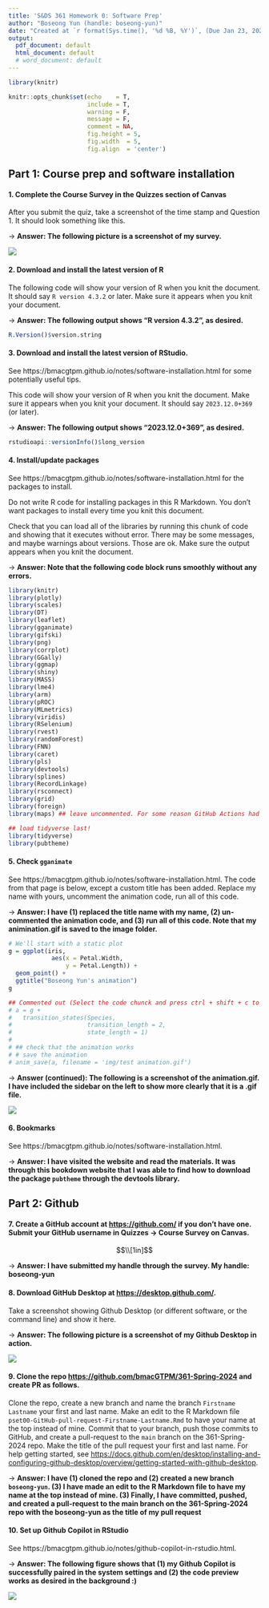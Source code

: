 ```yaml
---
title: 'S&DS 361 Homework 0: Software Prep'
author: "Boseong Yun (handle: boseong-yun)"
date: "Created at `r format(Sys.time(), '%d %B, %Y')`, (Due Jan 23, 2024)"
output:
  pdf_document: default
  html_document: default
  # word_document: default
---
```


```r
library(knitr)

knitr::opts_chunk$set(echo    = T, 
                      include = T,
                      warning = F,
                      message = F,
                      comment = NA,
                      fig.height = 5, 
                      fig.width  = 5, 
                      fig.align  = 'center')
```

## Part 1: Course prep and software installation


#### 1. Complete the Course Survey in the Quizzes section of Canvas  

After you submit the quiz, take a screenshot of the time stamp and Question 1. It should look something like this. 

$\to$ **Answer: The following picture is a screenshot of my survey.**

![](img/survey_screenshot.png)


#### 2. Download and install the latest version of R 

The following code will show your version of R when you knit the document. It should say `R version 4.3.2` or later. Make sure it appears when you knit your document.  

$\to$ **Answer: The following output shows "R version 4.3.2", as desired.**

```r
R.Version()$version.string
```

#### 3. Download and install the latest version of RStudio. 

See https://bmacgtpm.github.io/notes/software-installation.html for some potentially useful tips.

This code will show your version of R when you knit the document. Make sure it appears when you knit your document.  It should say `2023.12.0+369` (or later).  

$\to$ **Answer: The following output shows "2023.12.0+369", as desired.**

```r
rstudioapi::versionInfo()$long_version
```

#### 4. Install/update packages

See https://bmacgtpm.github.io/notes/software-installation.html for the packages to install. 

Do not write R code for installing packages in this R Markdown. You don't want packages to install every time you knit this document. 

Check that you can load all of the libraries by running this chunk of code and showing that it executes without error. There may be some messages, and maybe warnings about versions. Those are ok. Make sure the output appears when you knit the document. 


$\to$ **Answer: Note that the following code block runs smoothly without any errors.**

```r
library(knitr)
library(plotly)
library(scales)
library(DT)
library(leaflet)
library(gganimate)
library(gifski)
library(png)
library(corrplot)
library(GGally)
library(ggmap)
library(shiny)
library(MASS)
library(lme4)
library(arm)
library(pROC)
library(MLmetrics)
library(viridis)
library(RSelenium)
library(rvest)
library(randomForest)
library(FNN)
library(caret)
library(pls)
library(devtools)
library(splines)
library(RecordLinkage)
library(rsconnect)
library(grid)
library(foreign)
library(maps) ## leave uncommented. For some reason GitHub Actions had a problem when this wasn't explicitly loaded here. 

## load tidyverse last!
library(tidyverse)
library(pubtheme)
```

#### 5. Check `gganimate`

See https://bmacgtpm.github.io/notes/software-installation.html. The code from that page is below, except a custom title has been added. Replace my name with yours, uncomment the animation code, run all of this code.


$\to$ **Answer: I have (1) replaced the title name with my name, (2) un-commented the animation code, and (3) run all of this code. Note that my animination.gif is saved to the image folder.**

```r
# We'll start with a static plot
g = ggplot(iris, 
            aes(x = Petal.Width, 
                y = Petal.Length)) + 
  geom_point() + 
  ggtitle("Boseong Yun's animation")
g

## Commented out (Select the code chunck and press ctrl + shift + c to comment in and out)
# a = g + 
#   transition_states(Species,
#                     transition_length = 2,
#                     state_length = 1)
# 
# ## check that the animation works 
# # save the animation
# anim_save(a, filename = 'img/test animation.gif')
```

$\to$ **Answer (continued): The following is a screenshot of the animation.gif. I have included the sidebar on the left to show more clearly that it is a .gif file.**

![](img/snip_test_animation.png)

#### 6. Bookmarks

See https://bmacgtpm.github.io/notes/software-installation.html. 

$\to$ **Answer: I have visited the website and read the materials. It was through this bookdown website that I was able to find how to download the package `pubtheme` through the devtools library.**


## Part 2: Github

#### 7. Create a GitHub account at <https://github.com/> if you don't have one. Submit your GitHub username in Quizzes -> Course Survey on Canvas.

$$\\[1in]$$

$\to$ **Answer: I have submitted my handle through the survey. My handle: boseong-yun**

#### 8. Download GitHub Desktop at <https://desktop.github.com/>.  

Take a screenshot showing Github Desktop (or different software, or the command line) and show it here. 

$\to$ **Answer: The following picture is a screenshot of my Github Desktop in action.**


![](img/github_desktop.png)


#### 9. Clone the repo <https://github.com/bmacGTPM/361-Spring-2024> and create PR as follows.

Clone the repo, create a new branch and name the branch `Firstname Lastname` your first and last name. Make an edit to the R Markdown file `pset00-GitHub-pull-request-Firstname-Lastname.Rmd` to have your name at the top instead of mine. Commit that to your branch, push those commits to GitHub, and create a pull-request to the `main` branch on the 361-Spring-2024 repo. Make the title of the pull request your first and last name. For help getting started, see <https://docs.github.com/en/desktop/installing-and-configuring-github-desktop/overview/getting-started-with-github-desktop>.

$\to$ **Answer: I have (1) cloned the repo and (2) created a new branch `boseong-yun`. (3) I have made an edit to the R Markdown file to have my name at the top instead of mine. (3) Finally, I have committed, pushed, and created a pull-request to the main branch on the 361-Spring-2024 repo with the boseong-yun as the title of my pull request**


#### 10. Set up Github Copilot in RStudio

See https://bmacgtpm.github.io/notes/github-copilot-in-rstudio.html.  


$\to$ **Answer: The following figure shows that (1) my Github Copilot is successfully paired in the system settings and (2) the code preview works as desired in the background :) **

![](img/github_copilot.png)




